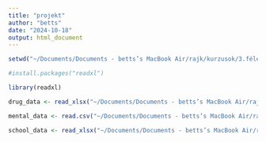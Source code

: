 ```yaml
---
title: "projekt"
author: "betts"
date: "2024-10-18"
output: html_document
---
```


```r

setwd("~/Documents/Documents - betts’s MacBook Air/rajk/kurzusok/3.félév/ökonometria/projekt") 

#install.packages("readxl")

library(readxl)

drug_data <- read_xlsx("~/Documents/Documents - betts’s MacBook Air/rajk/kurzusok/3.félév/ökonometria/projekt/adatok/GPS-66.xlsx")

mental_data <- read.csv("~/Documents/Documents - betts’s MacBook Air/rajk/kurzusok/3.félév/ökonometria/projekt/adatok/2022_all_mean.csv", sep =  ";", header = TRUE)

school_data <- read_xlsx("~/Documents/Documents - betts’s MacBook Air/rajk/kurzusok/3.félév/ökonometria/projekt/adatok/UDB_countries_2309_version.xlsx")

```

